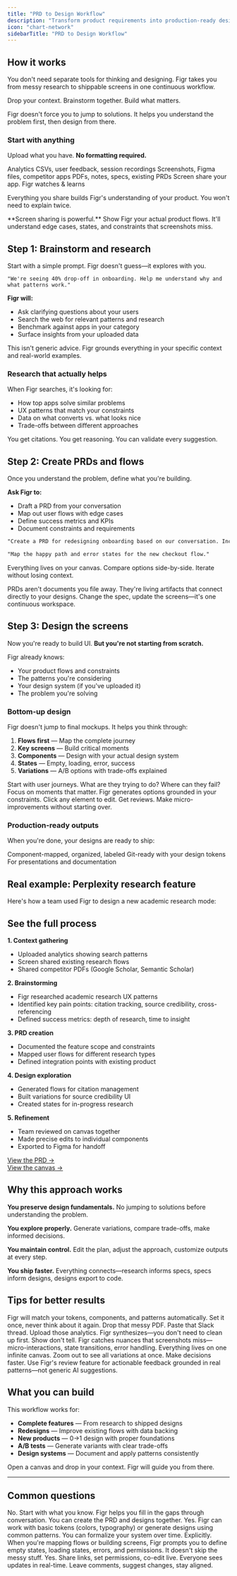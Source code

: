 ```yaml
---
title: "PRD to Design Workflow"
description: "Transform product requirements into production-ready designs using Figr's comprehensive workflow."
icon: "chart-network"
sidebarTitle: "PRD to Design Workflow"
---
```


## How it works

You don't need separate tools for thinking and designing. Figr takes you from messy research to shippable screens in one continuous workflow.

Drop your context. Brainstorm together. Build what matters.

Figr doesn't force you to jump to solutions. It helps you understand the problem first, then design from there.

### Start with anything

Upload what you have. **No formatting required.**

<CardGroup cols={2}>
  <Card title="Product data" icon="chart-line">
    Analytics CSVs, user feedback, session recordings
  </Card>
  <Card title="Visual context" icon="image">
    Screenshots, Figma files, competitor apps
  </Card>
  <Card title="Documents" icon="file">
    PDFs, notes, specs, existing PRDs
  </Card>
  <Card title="Live product" icon="display">
    Screen share your app. Figr watches & learns
  </Card>
</CardGroup>

Everything you share builds Figr's understanding of your product. You won't need to explain twice.

<Tip>
  **Screen sharing is powerful.** Show Figr your actual product flows. It'll understand edge cases, states, and constraints that screenshots miss.
</Tip>

## Step 1: Brainstorm and research

Start with a simple prompt. Figr doesn't guess—it explores with you.

```
"We're seeing 40% drop-off in onboarding. Help me understand why and what patterns work."
```

**Figr will:**

- Ask clarifying questions about your users
- Search the web for relevant patterns and research
- Benchmark against apps in your category
- Surface insights from your uploaded data

This isn't generic advice. Figr grounds everything in your specific context and real-world examples.

### Research that actually helps

When Figr searches, it's looking for:

- How top apps solve similar problems
- UX patterns that match your constraints
- Data on what converts vs. what looks nice
- Trade-offs between different approaches

You get citations. You get reasoning. You can validate every suggestion.

## Step 2: Create PRDs and flows

Once you understand the problem, define what you're building.

**Ask Figr to:**

- Draft a PRD from your conversation
- Map out user flows with edge cases
- Define success metrics and KPIs
- Document constraints and requirements

<CodeGroup>

```markdown Example prompt
"Create a PRD for redesigning onboarding based on our conversation. Include metrics we'll track."
```


```markdown Another approach
"Map the happy path and error states for the new checkout flow."
```

</CodeGroup>

Everything lives on your canvas. Compare options side-by-side. Iterate without losing context.

<Note>
  PRDs aren't documents you file away. They're living artifacts that connect directly to your designs. Change the spec, update the screens—it's one continuous workspace.
</Note>

## Step 3: Design the screens

Now you're ready to build UI. **But you're not starting from scratch.**

Figr already knows:

- Your product flows and constraints
- The patterns you're considering
- Your design system (if you've uploaded it)
- The problem you're solving

### Bottom-up design

Figr doesn't jump to final mockups. It helps you think through:

1. **Flows first** — Map the complete journey
2. **Key screens** — Build critical moments
3. **Components** — Design with your actual design system
4. **States** — Empty, loading, error, success
5. **Variations** — A/B options with trade-offs explained

<Steps>
  <Step title="Define the flow">
    Start with user journeys. What are they trying to do? Where can they fail?
  </Step>
  <Step title="Build key screens">
    Focus on moments that matter. Figr generates options grounded in your constraints.
  </Step>
  <Step title="Refine and iterate">
    Click any element to edit. Get reviews. Make micro-improvements without starting over.
  </Step>
</Steps>

### Production-ready outputs

When you're done, your designs are ready to ship:

<CardGroup cols={3}>
  <Card title="Export to Figma" icon="figma">
    Component-mapped, organized, labeled
  </Card>
  <Card title="Export to code" icon="code">
    Git-ready with your design tokens
  </Card>
  <Card title="High-res images" icon="image">
    For presentations and documentation
  </Card>
</CardGroup>

## Real example: Perplexity research feature

Here's how a team used Figr to design a new academic research mode:

<Frame>
  

  ## **See the full process**

  **1. Context gathering**

  - Uploaded analytics showing search patterns
  - Screen shared existing research flows
  - Shared competitor PDFs (Google Scholar, Semantic Scholar)

  **2. Brainstorming**

  - Figr researched academic research UX patterns
  - Identified key pain points: citation tracking, source credibility, cross-referencing
  - Defined success metrics: depth of research, time to insight

  **3. PRD creation**

  - Documented the feature scope and constraints
  - Mapped user flows for different research types
  - Defined integration points with existing product

  **4. Design exploration**

  - Generated flows for citation management
  - Built variations for source credibility UI
  - Created states for in-progress research

  **5. Refinement**

  - Team reviewed on canvas together
  - Made precise edits to individual components
  - Exported to Figma for handoff

  [<u>View the PRD →</u>](https://doc.figr.design/prd-perplexity)<u>\
  </u>[<u>View the canvas →</u>](https://app.figr.design/projects/f1b73e63-5436-4d7a-8544-5840ca510507)
</Frame>

## Why this approach works

**You preserve design fundamentals.** No jumping to solutions before understanding the problem.

**You explore properly.** Generate variations, compare trade-offs, make informed decisions.

**You maintain control.** Edit the plan, adjust the approach, customize outputs at every step.

**You ship faster.** Everything connects—research informs specs, specs inform designs, designs export to code.

## Tips for better results

<AccordionGroup>
  <Accordion title="Upload your design system early">
    Figr will match your tokens, components, and patterns automatically. Set it once, never think about it again.
  </Accordion>
  <Accordion title="Share more context, not less">
    Drop that messy PDF. Paste that Slack thread. Upload those analytics. Figr synthesizes—you don't need to clean up first.
  </Accordion>
  <Accordion title="Use screen sharing for complex flows">
    Show don't tell. Figr catches nuances that screenshots miss—micro-interactions, state transitions, error handling.
  </Accordion>
  <Accordion title="Compare options side-by-side">
    Everything lives on one infinite canvas. Zoom out to see all variations at once. Make decisions faster.
  </Accordion>
  <Accordion title="Get reviews before building">
    Use Figr's review feature for actionable feedback grounded in real patterns—not generic AI suggestions.
  </Accordion>
</AccordionGroup>

## What you can build

This workflow works for:

- **Complete features** — From research to shipped designs
- **Redesigns** — Improve existing flows with data backing
- **New products** — 0→1 design with proper foundations
- **A/B tests** — Generate variants with clear trade-offs
- **Design systems** — Document and apply patterns consistently

<Card title="Ready to start?" icon="rocket" href="https://app.figr.design/">
  Open a canvas and drop in your context. Figr will guide you from there.
</Card>

---

## Common questions

<AccordionGroup>
  <Accordion title="Do I need a complete PRD to start designing?">
    No. Start with what you know. Figr helps you fill in the gaps through conversation. You can create the PRD and designs together.
  </Accordion>
  <Accordion title="Can I use Figr if I don't have a design system?">
    Yes. Figr can work with basic tokens (colors, typography) or generate designs using common patterns. You can formalize your system over time.
  </Accordion>
  <Accordion title="How does Figr handle edge cases and error states?">
    Explicitly. When you're mapping flows or building screens, Figr prompts you to define empty states, loading states, errors, and permissions. It doesn't skip the messy stuff.
  </Accordion>
  <Accordion title="Can multiple people work on the same canvas?">
    Yes. Share links, set permissions, co-edit live. Everyone sees updates in real-time. Leave comments, suggest changes, stay aligned.
  </Accordion>
</AccordionGroup>